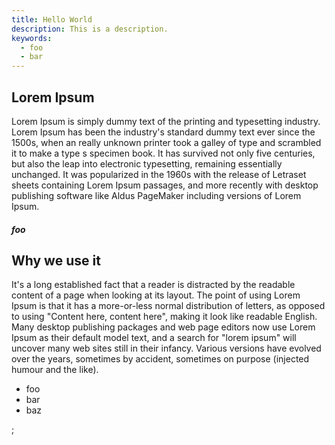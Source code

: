 ```yaml
---
title: Hello World
description: This is a description.
keywords:
  - foo
  - bar
---
```



## Lorem Ipsum

Lorem Ipsum is simply dummy text of the printing and typesetting industry. Lorem
Ipsum has been the industry's standard dummy text ever since the 1500s, when an
really unknown printer took a galley of type and scrambled it to make a type s
specimen book. It has survived not only five centuries, but also the leap into
electronic typesetting, remaining essentially unchanged. It was popularized in
the 1960s with the release of Letraset sheets containing Lorem Ipsum passages,
and more recently with desktop publishing software like Aldus PageMaker
including versions of Lorem Ipsum.

##### foo


## Why we use it

It's a long established fact that a reader is distracted by the readable
content of a page when looking at its layout. The point of using Lorem Ipsum is
that it has a more-or-less normal distribution of letters, as opposed to using
"Content here, content here", making it look like readable English. Many desktop
publishing packages and web page editors now use Lorem Ipsum as their default
model text, and a search for "lorem ipsum" will uncover many web sites still in
their infancy. Various versions have evolved over the years, sometimes by
accident, sometimes on purpose (injected humour and the like).

* foo
* bar
* baz

<Image />;
